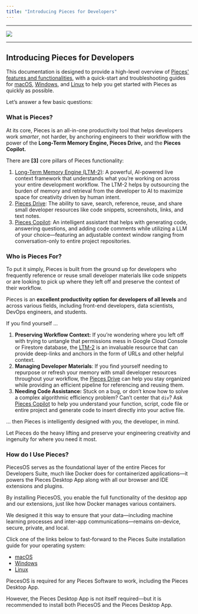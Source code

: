 ```yaml
---
title: "Introducing Pieces for Developers"
---
```


---

![](https://cdn.hashnode.com/res/hashnode/image/upload/v1734014941536/9c298363-d6b4-4e4a-9965-72db0fa59bc6.png?auto=compress,format&format=webp&q=75)

---

## Introducing Pieces for Developers

This documentation is designed to provide a high-level overview of [Pieces' features and functionalities](https://docs.pieces.app/products/meet-pieces/fundamentals), with a quick-start and troubleshooting guides for [macOS](https://docs.pieces.app/products/meet-pieces/macos-installation-guide), [Windows](https://docs.pieces.app/products/meet-pieces/windows-installation-guide), and [Linux](https://docs.pieces.app/products/meet-pieces/linux-installation-guide) to help you get started with Pieces as quickly as possible.

Let’s answer a few basic questions: 

### What is Pieces?

At its core, Pieces is an all-in-one productivity tool that helps developers work _smarter_, not harder, by anchoring engineers to their workflow with the power of the **Long-Term Memory Engine, Pieces Drive,** and the **Pieces Copilot.**

There are **[3]** core pillars of Pieces functionality:

1. [Long-Term Memory Engine (LTM-2)](https://docs.pieces.app/products/meet-pieces/fundamentals#ltm-2): A powerful, AI-powered live context framework that understands what you’re working on across your entire development workflow. The LTM-2 helps by outsourcing the burden of memory and retrieval from the developer to AI to maximize space for creativity driven by human intent.
2. [Pieces Drive](https://docs.pieces.app/products/meet-pieces/fundamentals#pieces-drive): The ability to save, search, reference, reuse, and share small developer resources like code snippets, screenshots, links, and text notes.
3. [Pieces Copilot](https://docs.pieces.app/products/meet-pieces/fundamentals#pieces-copilot): An intelligent assistant that helps with generating code, answering questions, and adding code comments while utilizing a LLM of your choice—featuring an adjustable context window ranging from conversation-only to entire project repositories.

### Who is Pieces For?

To put it simply, Pieces is built from the ground up for developers who frequently reference or reuse small developer materials like code snippets or are looking to pick up where they left off and preserve the context of their workflow.

Pieces is an **excellent productivity option for developers of all levels** and across various fields, including front-end developers, data scientists, DevOps engineers, and students.

If you find yourself …

1. **Preserving Workflow Context:** If you’re wondering where you left off with trying to untangle that permissions mess in Google Cloud Console or Firestore database, the [LTM-2](https://docs.pieces.app/products/meet-pieces/fundamentals#ltm-2) is an invaluable resource that can provide deep-links and anchors in the form of URLs and other helpful context.
2. **Managing Developer Materials**: If you find yourself needing to repurpose or refresh your memory with small developer resources throughout your workflow, the [Pieces Drive](https://docs.pieces.app/products/meet-pieces/fundamentals#pieces-drive) can help you stay organized while providing an efficient pipeline for referencing and reusing them.
3. **Needing Code Assistance:** Stuck on a bug, or don’t know how to solve a complex algorithmic efficiency problem? Can’t center that `div`? Ask [Pieces Copilot](https://docs.pieces.app/products/meet-pieces/fundamentals#pieces-copilot) to help you understand your function, script, code file or entire project and generate code to insert directly into your active file.

… then Pieces is intelligently designed with _you,_ the developer, in mind.

Let Pieces do the heavy lifting and preserve your engineering creativity and ingenuity for where you need it most.

### How do I Use Pieces?

PiecesOS serves as the foundational layer of the entire Pieces for Developers Suite, much like Docker does for containerized applications—it powers the Pieces Desktop App along with all our browser and IDE extensions and plugins.

By installing PiecesOS, you enable the full functionality of the desktop app and our extensions, just like how Docker manages various containers.

We designed it this way to ensure that your data—including machine learning processes and inter-app communications—remains on-device, secure, private, and local.

Click one of the links below to fast-forward to the Pieces Suite installation guide for your operating system:

- [macOS](https://docs.pieces.app/products/meet-pieces/macos-installation-guide)
- [Windows](https://docs.pieces.app/products/meet-pieces/windows-installation-guide)
- [Linux](https://docs.pieces.app/products/meet-pieces/linux-installation-guide)

<Warning>
  PiecesOS is required for any Pieces Software to work, including the Pieces Desktop App.

  However, the Pieces Desktop App is not itself required—but it is recommended to install both PiecesOS and the Pieces Desktop App.
</Warning>